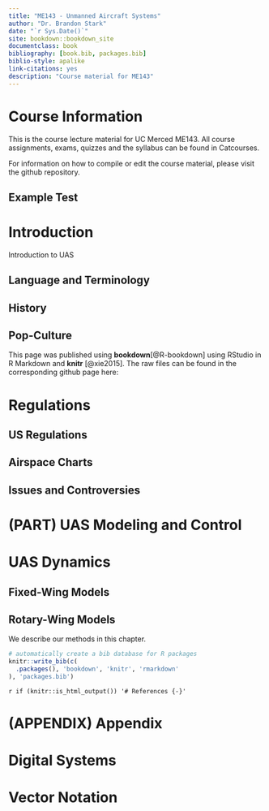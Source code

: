 ```yaml
--- 
title: "ME143 - Unmanned Aircraft Systems"
author: "Dr. Brandon Stark"
date: "`r Sys.Date()`"
site: bookdown::bookdown_site
documentclass: book
bibliography: [book.bib, packages.bib]
biblio-style: apalike
link-citations: yes
description: "Course material for ME143"
---
```


# Course Information

This is the course lecture material for UC Merced ME143.  All course assignments, exams, quizzes and the syllabus can be found in Catcourses.

For information on how to compile or edit the course material, please visit the github repository.

## Example Test

<!--chapter:end:index.Rmd-->

# Introduction {#ch-intro}

Introduction to UAS

## Language and Terminology

## History

## Pop-Culture




This page was published using **bookdown**[@R-bookdown] using RStudio in R Markdown and **knitr** [@xie2015].  The raw files can be found in the corresponding github page here:

<!--chapter:end:01-intro.Rmd-->

# Regulations

## US Regulations

## Airspace Charts

## Issues and Controversies



<!--chapter:end:02-regulations.Rmd-->

# (PART) UAS Modeling and Control {-}

# UAS Dynamics

## Fixed-Wing Models

## Rotary-Wing Models

We describe our methods in this chapter.

<!--chapter:end:03-dynamics.Rmd-->


```r
# automatically create a bib database for R packages
knitr::write_bib(c(
  .packages(), 'bookdown', 'knitr', 'rmarkdown'
), 'packages.bib')
```


`r if (knitr::is_html_output()) '# References {-}'`

<div id="refs"></div>

<!--chapter:end:references.Rmd-->

# (APPENDIX) Appendix {-}

# Digital Systems

# Vector Notation

<!--chapter:end:appendix.Rmd-->


